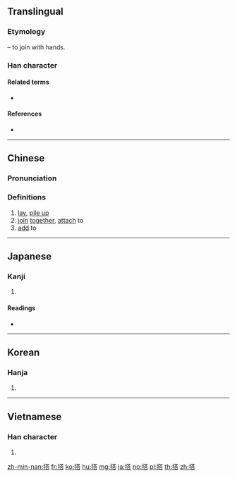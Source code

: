 {{also|搨}}
==Translingual==

===Etymology===
{{Han compound|手|alt1=扌|t1=hand|荅|ls=psc|c1=s|c2=p}} – to join with hands.

===Han character===
{{Han char|rn=64|rad=手|as=10|sn=13|four=54061|canj=QTOR|ids=⿰扌荅}}

====Related terms====
* {{l|mul|拾}}

====References====
* {{Han ref|kx=0448.040|dkj=12508|dj=0798.220|hdz=31912.030|uh=642D|ud=25645|bh=B766|bd=46950}}

----

==Chinese==
{{zh-forms}}

===Pronunciation===
{{zh-pron
|m=dā |ma=Zh-da.ogg
|c=daap3
|h=pfs=tap
|md=
|mn=tah
|w=4taq
|mc=y
|oc=y
|cat=v
}}

===Definitions===
{{zh-hanzi}}

# [[lay]], [[pile up]]
# [[join]] [[together]], [[attach]] to
# [[add]] to

----

==Japanese==

===Kanji===
{{ja-kanji|grade=c|rs=手10}}

# {{defn|lang=ja|sort=手10}}

====Readings====
* {{ja-readings|on=[[とう]] (tō)|kun=[[のせる]] (noseru), [[のる]] (noru)}}

----

==Korean==

===Hanja===
{{ko-hanja|hangeul=탑}}

# {{defn|lang=ko|sort=手10}}

----

==Vietnamese==

===Han character===
{{vi-hantu|[[đắp]], [[đáp]], [[ráp]], [[tháp]], [[thắp]]|rs=手10}}

# {{defn|lang=vi|sort=手10}}

[[zh-min-nan:搭]]
[[fr:搭]]
[[ko:搭]]
[[hu:搭]]
[[mg:搭]]
[[ja:搭]]
[[no:搭]]
[[pl:搭]]
[[th:搭]]
[[zh:搭]]